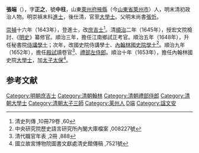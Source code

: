 {{Otheruses|張端|other=同名或類似名的其它條目描述}}
'''張端'''（{{bd|1618年||1655年||catIdx=Zhang張}}），字'''正之'''，號'''中柱'''，山東[[萊州府|萊州府]][[掖縣|掖縣]]（今[[山東省|山東省]][[萊州市|萊州市]]）人，明末清初政治人物。明崇禎末科[[進士|進士]]，後仕清，官至[[大學士|大學士]]。父明末尚書[[張忻|張忻]]。

[[崇禎|崇禎]]十六年（1643年），登進士，改[[庶吉士|庶吉士]]<ref>清史列傳 ,10冊79卷 ,60</ref>。清[[順治|順治]]二年（1645年），授宏文院檢討、《[[明史|明史]]》纂修官。順治三年，擔任江南鄉試正考官。順治五年（1648年），升任秘書院[[侍講學士|侍講學士]]；次年，改國史院侍講學士、[[內翰林國史院學士|內翰林國史院學士]]<ref>中央研究院歷史語言研究所內閣大庫檔案 ,008227號</ref>。順治九年（1652年），擔任[[殿試|殿試]]讀卷官<ref>清代職官年表 ,2冊 ,888</ref>、[[禮部左侍郎|禮部左侍郎]]。順治十年（1653年），擔任內翰林國史院[[大學士|大學士]]，加[[太子太保|太子太保]]<ref>國立故宮博物院圖書文獻處清史館傳稿 ,7521號</ref>。

==参考文献==
{{reflist}}

{{清朝人物小作品}}
{{崇禎十六年癸未科殿試金榜}}
{{DEFAULTSORT:Zhang張}}
[[Category:明朝庶吉士|Category:明朝庶吉士]]
[[Category:清朝翰林|Category:清朝翰林]]
[[Category:清朝禮部侍郎|Category:清朝禮部侍郎]]
[[Category:清朝大學士|Category:清朝大學士]]
[[Category:清朝太子三師|Category:清朝太子三師]]
[[Category:莱州人|Category:莱州人]]
[[Category:掖縣張氏|D端]]
[[Category:諡文安|Category:諡文安]]